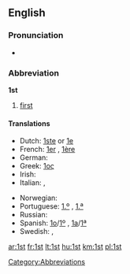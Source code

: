 ==English==

===Pronunciation===
* {{audio|en-us-1st.ogg|Audio (US)}}

===Abbreviation===
'''1st'''

# [[first]]

====Translations====
{{trans-top|abbreviation of "first"}}
* Dutch: [[1ste]] or [[1e]]
* French: [[1er]] {{m}}, [[1ère]] {{f}}
* German: {{t+|de|1.}}
* Greek: [[1ος]]
* Irish: {{t|ga|1ú}}
* Italian: {{t-|it|1º|m}}, {{t-|it|1ª|f}}
{{trans-mid}}
* Norwegian: {{t-|no|1.}}
* Portuguese: [[1.º]] {{m}}, [[1.ª]] {{f}}
* Russian: {{t-|ru|1-ый}}
* Spanish: [[1o]]/[[1º]] {{m}}, [[1a]]/[[1ª]] {{f}}
* Swedish: {{t|sv|1:a}}, {{t|sv|1:e}}
{{trans-bottom}}

[[Category:Abbreviations]]

[[ar:1st]]
[[fr:1st]]
[[lt:1st]]
[[hu:1st]]
[[km:1st]]
[[pl:1st]]
